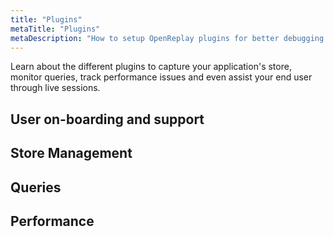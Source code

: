 ```yaml
---
title: "Plugins"
metaTitle: "Plugins"
metaDescription: "How to setup OpenReplay plugins for better debugging your app and assisting your end users."
---
```


Learn about the different plugins to capture your application's store, monitor queries, track performance issues and even assist your end user through live sessions.

## User on-boarding and support
<div class="grid grid-cols-1 md:grid-cols-1 lg:grid-cols-1 gap-3">
<ORCard url="/plugins/assist" title="Assist" description="On-board and support your end users through live screen and video/voice (WebRTC)." />
</div>

## Store Management
<div class="grid grid-cols-3 md:grid-cols-4 lg:grid-cols-5 gap-4 card">
<IconText url="/plugins/redux" title="Redux"/>
<IconText url="/plugins/vuex" title="VueX"/>
<IconText url="/plugins/pinia" title="Pinia" />
<IconText url="/plugins/ngrx" title="ngRx" />
<IconText url="/plugins/zustand" title="Zustand" />
</div>

## Queries
<div class="grid grid-cols-1 md:grid-cols-2 lg:grid-cols-3 gap-3">
<ORCard url="/plugins/fetch" title="Fetch"  width="30" description="Track fetch requests and responses."/>
<ORCard url="/plugins/axios" title="Axios"  width="30" description="Track axios (XHR) requests and responses."/>
<ORCard url="/plugins/graphql" title="GraphQL"  width="30" description="Debug GraphQL queries (Apollo and Relay)"/>
</div>

## Performance
<div class="grid grid-cols-1 md:grid-cols-1 lg:grid-cols-1 gap-3">
<ORCard url="/plugins/profiler" title="Profiler"   description="Track the performance of JS functions."/>
</div>
